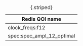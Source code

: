 |Redis QOI name|
|---------| 
| clock_freqs:f12       |
|spec:spec_ampl_12_optimal      |

: {.striped}